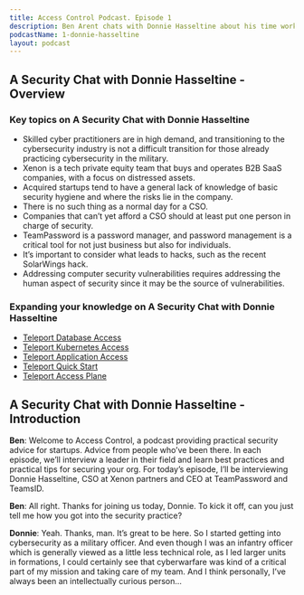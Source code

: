 ```yaml
---
title: Access Control Podcast. Episode 1
description: Ben Arent chats with Donnie Hasseltine about his time working as a CSO at a boutique private equity firm.
podcastName: 1-donnie-hasseltine
layout: podcast
---
```


## A Security Chat with Donnie Hasseltine - Overview
### Key topics on A Security Chat with Donnie Hasseltine
- Skilled cyber practitioners are in high demand, and transitioning to the cybersecurity industry is not a difficult transition for those already practicing cybersecurity in the military.
- Xenon is a tech private equity team that buys and operates B2B SaaS companies, with a focus on distressed assets.
- Acquired startups tend to have a general lack of knowledge of basic security hygiene and where the risks lie in the company.
- There is no such thing as a normal day for a CSO.
- Companies that can’t yet afford a CSO should at least put one person in charge of security.
- TeamPassword is a password manager, and password management is a critical tool for not just business but also for individuals.
- It’s important to consider what leads to hacks, such as the recent SolarWings hack.
- Addressing computer security vulnerabilities requires addressing the human aspect of security since it may be the source of vulnerabilities.

### Expanding your knowledge on A Security Chat with Donnie Hasseltine
- [Teleport Database Access](docs/database-access/introduction/)
- [Teleport Kubernetes Access](/docs/kubernetes-access/introduction/)
- [Teleport Application Access](/application-access/)
- [Teleport Quick Start](/docs/quickstart/)
- [Teleport Access Plane](/)

## A Security Chat with Donnie Hasseltine - Introduction
**Ben**: Welcome to Access Control, a podcast providing practical security advice for startups. Advice from people who’ve been there. In each episode, we’ll interview a leader in their field and learn best practices and practical tips for securing your org. For today’s episode, I’ll be interviewing Donnie Hasseltine, CSO at Xenon partners and CEO at TeamPassword and TeamsID.

**Ben**: All right. Thanks for joining us today, Donnie. To kick it off, can you just tell me how you got into the security practice?

**Donnie**: Yeah. Thanks, man. It’s great to be here. So I started getting into cybersecurity as a military officer. And even though I was an infantry officer which is generally viewed as a little less technical role, as I led larger units in formations, I could certainly see that cyberwarfare was kind of a critical part of my mission and taking care of my team. And I think personally, I’ve always been an intellectually curious person...
